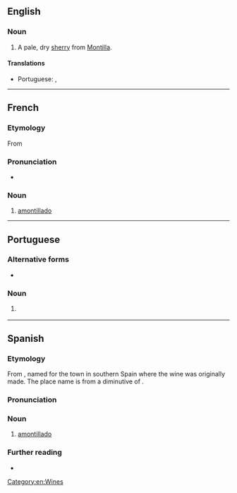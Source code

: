 ==English==

===Noun===
{{wikipedia}}
{{en-noun|~}}

# A pale, dry [[sherry]] from [[Montilla]].

====Translations====
{{trans-top}}
* Portuguese: {{t|pt|amontillado|m}}, {{t|pt|amontilhado|m}}
{{trans-mid}}
{{trans-bottom}}

[[Category:en:Wines]]

----

==French==

===Etymology===
From {{der|fr|es|-}}

===Pronunciation===
* {{fr-IPA}}

===Noun===
{{fr-noun|m}}

# [[#English|amontillado]]

----

==Portuguese==

===Alternative forms===
* {{l|pt|amontilhado}}

===Noun===
{{pt-noun|m}}

# {{l|en|amontillado}} {{gloss|a type of Spanish wine}}

{{topics|pt|Wines}}

----

==Spanish==

===Etymology===
From {{af|es|a-|Montilla|-ar}}, named for the town in southern Spain where the wine was originally made. The place name is from a diminutive of {{m|es|montaña}}.

===Pronunciation===
{{es-IPA}}

===Noun===
{{es-noun|m}}

# [[#English|amontillado]]

===Further reading===
* {{R:DRAE}}

{{C|es|Wines}}